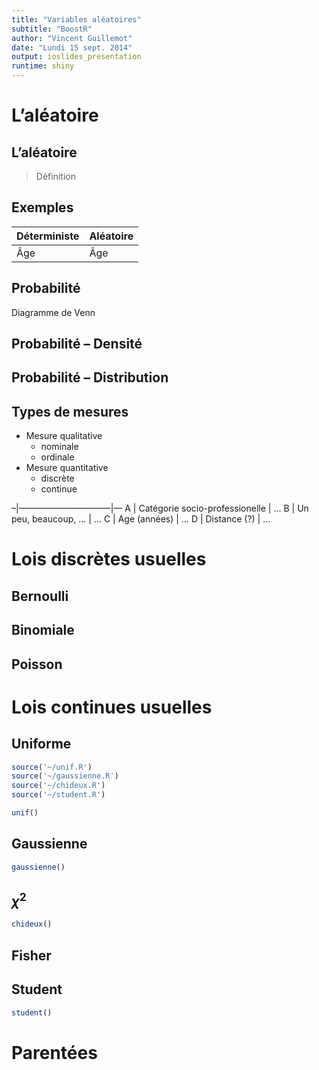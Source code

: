 ```yaml
---
title: "Variables aléatoires"
subtitle: "BoostR"
author: "Vincent Guillemot"
date: "Lundi 15 sept. 2014"
output: ioslides_presentation
runtime: shiny
---
```


# L'aléatoire

## L'aléatoire

> Définition

## Exemples

Déterministe | Aléatoire
--- | ---
Âge | Âge

## Probabilité

Diagramme de Venn

## Probabilité -- Densité


## Probabilité -- Distribution



## Types de mesures

- Mesure qualitative
     + nominale
     + ordinale
- Mesure quantitative
     + discrète
     + continue

--|--------------------------------|---
A | Catégorie socio-professionelle | ...
B | Un peu, beaucoup, ...          | ...
C | Age (années)                   | ...
D | Distance (?)                   | ...

# Lois discrètes usuelles

## Bernoulli

## Binomiale

## Poisson

# Lois continues usuelles

## Uniforme

```r
source('~/unif.R')
source('~/gaussienne.R')
source('~/chideux.R')
source('~/student.R')
```

```r
unif()
```

## Gaussienne

```r
gaussienne()
```

## $\chi^2$

```r
chideux()
```

## Fisher

## Student

```r
student()
```

# Parentées




